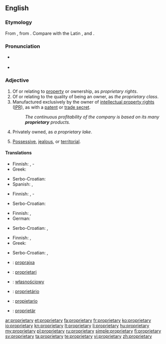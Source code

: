 ==English==

===Etymology===
From {{etyl|fr}} {{term|propriétaire|lang=fr}}, from {{etyl|la}} {{term|proprietarius|lang=la}}. Compare with the Latin {{term|proprietas||property|lang=la}}, and {{term|proprius||ownership|lang=la}}.

===Pronunciation===
* {{a|US}} {{IPA|/prəˈprɑɪ.ə.teɪɹ.i/}}
* {{audio|En-us-proprietary.ogg|Audio (US)}}

===Adjective===
{{en-adj}}

# Of or relating to [[property]] or ownership, as ''proprietary rights''.
# Of or relating to the quality of being an owner, as ''the proprietary class''.
# Manufactured exclusively by the owner of [[intellectual property right]]s ([[IPR]]), as with a [[patent]] or [[trade secret]].
#: ''The continuous profitability of the company is based on its many '''proprietary''' products.''
# Privately owned, as ''a proprietary lake''.
# {{of a|person}} [[possessive|Possessive]], [[jealous]], or [[territorial]].

====Translations====
{{trans-top|relating to property or ownership}}
* Finnish: {{t+|fi|oma}}, {{t-|fi|omistus}}-
* Greek: {{t|el|ιδιοκτησιακός|m|tr=idioktisiakós|sc=Grek}}
{{trans-mid}}
* Serbo-Croatian: {{t|sh|vlasnički}}
* Spanish: {{t|es|propietario}}, {{t|es|de propiedad}}
{{trans-bottom}}

{{trans-top|of or relating to the quality of being an owner}}
* Finnish: {{t-|fi|omistava}}, {{t+|fi|omistaja}}-
{{trans-mid}}
* Serbo-Croatian: {{t|sh|vlasnički}}
{{trans-bottom}}

{{trans-top|manufactured exclusively by the IPR owner}}
* Finnish: {{t+|fi|alkuperäinen}}, {{t|fi|alkuperäis-}}
* German: {{t|de|proprietär}}
{{trans-mid}}
* Serbo-Croatian: {{t|sh|originalan}}, {{t|sh|licenciran}}
{{trans-bottom}}

{{trans-top|privately owned}}
* Finnish: {{t+|fi|yksityinen}}, {{t-|fi|yksityis-}}
* Greek: {{t|el|ιδιόκτητος|m|tr=idióktitos|sc=Grek}}
{{trans-mid}}
* Serbo-Croatian: {{t|sh|privatni}}, {{t|sh|posjedovani}}
{{trans-bottom}}

{{checktrans-top}}
* {{ttbc|eo}}: [[proprajxa]]
* {{ttbc|ia}}: [[proprietari]]
* {{ttbc|pl}}: [[własnościowy]]
* {{ttbc|pt}}: [[proprietário]]
* {{ttbc|es}}: [[propietario]]
* {{ttbc|sv}}: [[proprietär]]
{{trans-bottom}}

[[ar:proprietary]]
[[et:proprietary]]
[[fa:proprietary]]
[[fr:proprietary]]
[[ko:proprietary]]
[[io:proprietary]]
[[kn:proprietary]]
[[lt:proprietary]]
[[li:proprietary]]
[[hu:proprietary]]
[[my:proprietary]]
[[pl:proprietary]]
[[ru:proprietary]]
[[simple:proprietary]]
[[fi:proprietary]]
[[sv:proprietary]]
[[ta:proprietary]]
[[te:proprietary]]
[[vi:proprietary]]
[[zh:proprietary]]